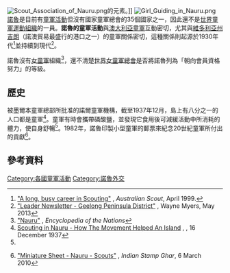 [[File:Scout_Association_of_Nauru.png|thumb]]的元素。]]
[[File:Girl_Guiding_in_Nauru.png|thumb]]
[[諾魯|諾魯]]是目前有[[童軍活動|童軍活動]]但沒有國家童軍總會的35個國家之一，因此還不是[[世界童軍運動組織|世界童軍運動組織]]的一員。'''諾魯的童軍活動'''與[[澳大利亞童軍|澳大利亞童軍]]互動密切，尤其與[[維多利亞州|維多利亞州]][[吉朗|吉朗]]（諾澳貿易最盛行的港口之一）的童軍關係密切，這種關係則起源於1930年代<ref name=busycareer>[http://www.theorderofaustralia.asn.au/quiet_australians/database/extra/extra561.pdf "A long, busy career in Scouting"] {{Wayback|url=http://www.theorderofaustralia.asn.au/quiet_australians/database/extra/extra561.pdf |date=20140714185734 }}, ''Australian Scout'', April 1999.</ref>並持續到現代<ref name=may2013>[http://www.geelongscouts.org.au/peninsulanewsletter2013.html "Leader Newsletter - Geelong Peninsula District"] {{Wayback|url=http://www.geelongscouts.org.au/peninsulanewsletter2013.html |date=20160305002355 }}, Wayne Myers, May 2013</ref>。

諾魯沒有[[女童軍|女童軍]]組織<ref>[http://www.nationsencyclopedia.com/Asia-and-Oceania/Nauru.html "Nauru"] {{Wayback|url=http://www.nationsencyclopedia.com/Asia-and-Oceania/Nauru.html |date=20170607133305 }}, ''Encyclopedia of the Nations''</ref>，還不清楚[[世界女童軍總會|世界女童軍總會]]是否將諾魯列為「朝向會員資格努力」的等級。

==歷史==
被墨爾本童軍總部所批准的諾爾童軍機構，截至1937年12月，島上有八分之一的人口都是童軍<ref name="troveargus">[http://trove.nla.gov.au/ndp/del/article/11133119 Scouting in Nauru - How The Movement Helped An Island] {{Wayback|url=http://trove.nla.gov.au/ndp/del/article/11133119 |date=20140714163048 }}, ''{{link-en|The Argus|The Argus (Melbourne)|The Argus}}'', 16 December 1937</ref>。童軍有時會攜帶磷酸鹽，並發現它食用後可減緩活動中所消耗的體力，使自身舒暢<ref name="troveargus"/>。1982年，諾魯印製小型童軍的郵票來紀念20世紀童軍所付出的貢獻<ref>{{en}}[http://www.indianstampghar.com/2010/03/miniature-sheet-nauru-scouts/ "Miniature Sheet - Nauru - Scouts"] {{Wayback|url=http://www.indianstampghar.com/2010/03/miniature-sheet-nauru-scouts/ |date=20160304023508 }}, ''Indian Stamp Ghar'', 6 March 2010</ref>。
==參考資料==
{{reflist}}

{{WOSM|asia}}

[[Category:各國童軍活動|Category:各國童軍活動]]
[[Category:諾魯外交|Category:諾魯外交]]